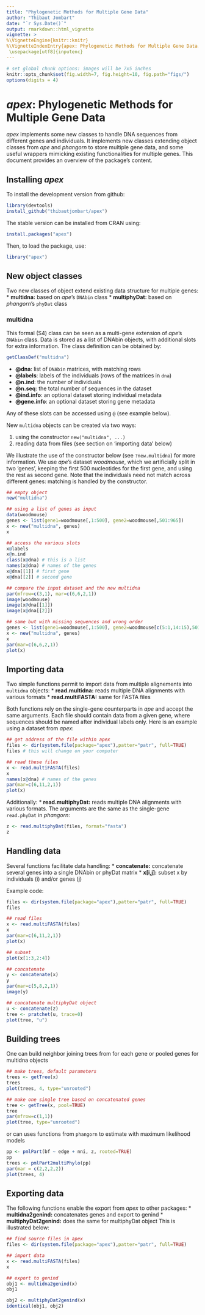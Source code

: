 ```yaml
---
title: "Phylogenetic Methods for Multiple Gene Data"
author: "Thibaut Jombart"
date: "`r Sys.Date()`"
output: rmarkdown::html_vignette
vignette: >
%\VignetteEngine{knitr::knitr}
%\VignetteIndexEntry{apex: Phylogenetic Methods for Multiple Gene Data.}
 \usepackage[utf8]{inputenc}
---
```



```r
# set global chunk options: images will be 7x5 inches
knitr::opts_chunk$set(fig.width=7, fig.height=10, fig.path="figs/")
options(digits = 4)
```

*apex*: Phylogenetic Methods for Multiple Gene Data
=================================================
*apex* implements some new classes to handle DNA sequences from different genes and individuals.
It implements new classes extending object classes from *ape* and *phangorn* to store multiple gene data, and some useful wrappers mimicking existing functionalities for multiple genes.
This document provides an overview of the package's content.


Installing *apex*
-------------
To install the development version from github:
```r
library(devtools)
install_github("thibautjombart/apex")
```

The stable version can be installed from CRAN using:
```r
install.packages("apex")
```

Then, to load the package, use:
```r
library("apex")
```


New object classes
------------------
Two new classes of object extend existing data structure for multiple genes:
* **multidna:** based on *ape*'s `DNAbin` class
* **multiphyDat:** based on *phangorn*'s `phyDat` class

###  multidna
This formal (S4) class can be seen as a multi-gene extension of *ape*'s `DNAbin` class.
Data is stored as a list of DNAbin objects, with additional slots for extra information.
The class definition can be obtained by:
```r
getClassDef("multidna")
```
* **@dna**: list of `DNAbin` matrices, with matching rows
* **@labels**: labels of the individuals (rows of the matrices in `dna`)
* **@n.ind**: the number of individuals
* **@n.seq**: the total number of sequences in the dataset
* **@ind.info**: an optional dataset storing individual metadata 
* **@gene.info**: an optional dataset storing gene metadata 

Any of these slots can be accessed using `@` (see example below).

New `multidna` objects can be created via two ways:

1. using the constructor `new("multidna", ...)`
2. reading data from files (see section on 'importing data' below)

We illustrate the use of the constructor below (see `?new.multidna`) for more information.
We use *ape*'s dataset *woodmouse*, which we artificially split in two 'genes', keeping the first 500 nucleotides for the first gene, and using the rest as second gene. Note that the individuals need not match across different genes: matching is handled by the constructor.

```r
## empty object
new("multidna")

## using a list of genes as input
data(woodmouse)
genes <- list(gene1=woodmouse[,1:500], gene2=woodmouse[,501:965])
x <- new("multidna", genes)
x

## access the various slots
x@labels
x@n.ind
class(x@dna) # this is a list
names(x@dna) # names of the genes
x@dna[[1]] # first gene
x@dna[[2]] # second gene

## compare the input dataset and the new multidna
par(mfrow=c(3,1), mar=c(6,6,2,1))
image(woodmouse)
image(x@dna[[1]])
image(x@dna[[2]])

## same but with missing sequences and wrong order
genes <- list(gene1=woodmouse[,1:500], gene2=woodmouse[c(5:1,14:15),501:965])
x <- new("multidna", genes)
x
par(mar=c(6,6,2,1))
plot(x)
```



Importing data
--------------
Two simple functions permit to import data from multiple alignements into `multidna` objects:
* **read.multidna:** reads multiple DNA alignments with various formats
* **read.multiFASTA:** same for FASTA files

Both functions rely on the single-gene counterparts in *ape* and accept the same arguments.
Each file should contain data from a given gene, where sequences should be named after individual labels only.
Here is an example using a dataset from *apex*:
```r
## get address of the file within apex
files <- dir(system.file(package="apex"),patter="patr", full=TRUE)
files # this will change on your computer

## read these files
x <- read.multiFASTA(files)
x
names(x@dna) # names of the genes
par(mar=c(6,11,2,1))
plot(x)
```

Additionally:
* **read.multiphyDat:** reads multiple DNA alignments with various formats.
The arguments are the same as the single-gene `read.phyDat` in *phangorn*:
```r
z <- read.multiphyDat(files, format="fasta")
z
```


Handling data
--------------
Several functions facilitate data handling:
* **concatenate:** concatenate several genes into a single DNAbin or phyDat matrix
* **x[i,j]:** subset x by individuals (i) and/or genes (j)

Example code:
```r
files <- dir(system.file(package="apex"),patter="patr", full=TRUE)
files

## read files
x <- read.multiFASTA(files)
x
par(mar=c(6,11,2,1))
plot(x)

## subset
plot(x[1:3,2:4])
```

```r
## concatenate
y <- concatenate(x)
y
par(mar=c(5,8,2,1))
image(y)

## concatenate multiphyDat object
u <- concatenate(z)
tree <- pratchet(u, trace=0)
plot(tree, "u")
```

Building trees
---------------
One can build neighbor joining trees from for each gene or pooled genes for multidna objects
```r
## make trees, default parameters
trees <- getTree(x)
trees
plot(trees, 4, type="unrooted")

## make one single tree based on concatenated genes
tree <- getTree(x, pool=TRUE)
tree
par(mfrow=c(1,1))
plot(tree, type="unrooted")
```

or can uses functions from `phangorn` to estimate with maximum likelihood models
```r
pp <- pmlPart(bf ~ edge + nni, z, rooted=TRUE)
pp
trees <- pmlPart2multiPhylo(pp)
par(mar = c(2,2,2,2))
plot(trees, 4)
```


Exporting data
---------------
The following functions enable the export from *apex* to other packages:
* **multidna2genind:** concatenates genes and export to genind
* **multiphyDat2genind:** does the same for multiphyDat object
This is illustrated below:
```r
## find source files in apex
files <- dir(system.file(package="apex"),patter="patr", full=TRUE)

## import data
x <- read.multiFASTA(files)
x

## export to genind
obj1 <- multidna2genind(x)
obj1

obj2 <- multiphyDat2genind(x)
identical(obj1, obj2)
```
